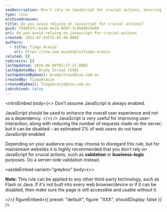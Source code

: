 ```yaml
---
seoDescription: Don't rely on JavaScript for crucial actions, ensuring your website remains accessible and usable without it, as an estimated 2% of users may have JavaScript disabled.
type: rule
archivedreason:
title: Do you avoid relying on Javascript for crucial actions?
guid: f93855fc-baa6-4e3a-9e97-3c466d614e98
uri: do-you-avoid-relying-on-javascript-for-crucial-actions
created: 2012-07-24T22:02:40.000Z
authors:
  - title: Tiago Araujo
    url: https://ssw.com.au/people/tiago-araujo
related: []
redirects: []
lastUpdated: 2024-06-08T03:27:17.000Z
lastUpdatedBy: Brady Stroud [SSW]
lastUpdatedByEmail: bradystroud@ssw.com.au
createdBy: TiagoAraujo
createdByEmail: TiagoAraujo@ssw.com.au
isArchived: false
---
```


<introEmbed
  body={<>
Don't assume JavaScript is always enabled.

JavaScript should be used to enhance the overall user experience and not as a dependency.
  </>}
/>
JavaScript is very useful for improving user-interaction, along with reducing the number of requests made on the server; but it can be disabled - an estimated 2% of web users do not have JavaScript enabled

Depending on your audience you may choose to disregard this rule, but for mainstream websites it is highly recommended that you don't rely on JavaScript for crucial actions, such as **validation** or **business-logic** purposes. Do a server-side validation instead.


<asideEmbed
  variant="greybox"
  body={<>
    
**Note:** This rule can be applied to any other third-party technology, such as Flash or Java. If it's not built into every web browser/device or if it can be disabled, then make sure the page is still accessible and usable without it.

  </>}
  figureEmbed={{
    preset: "default",
    figure: "XXX",
    shouldDisplay: false
  }}
/>
